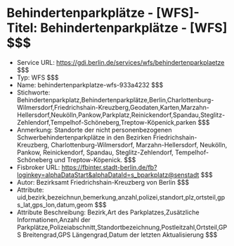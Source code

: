 # Behindertenparkplätze - [WFS]- Titel: Behindertenparkplätze - [WFS] $$$
- Service URL: https://gdi.berlin.de/services/wfs/behindertenparkplaetze $$$
- Typ: WFS $$$
- Name: behindertenparkplatze-wfs-933a4232 $$$
- Stichworte: Behindertenparkplatz,Behindertenparkplätze,Berlin,Charlottenburg-Wilmersdorf,Friedrichshain-Kreuzberg,Geodaten,Karten,Marzahn-Hellersdorf,Neukölln,Pankow,Parkplatz,Reinickendorf,Spandau,Steglitz-Zehlendorf,Tempelhof-Schöneberg,Treptow-Köpenick,parken $$$
- Anmerkung: Standorte der nicht personenbezogenen Schwerbehindertenparkplätze in den Bezirken Friedrichshain-Kreuzberg, Charlottenburg-Wilmersdorf, Marzahn-Hellersdorf, Neukölln, Pankow, Reinickendorf, Spandau, Steglitz-Zehlendorf, Tempelhof-Schöneberg und Treptow-Köpenick. $$$
- Fisbroker URL: https://fbinter.stadt-berlin.de/fb?loginkey=alphaDataStart&alphaDataId=s_bparkplatz@senstadt $$$
- Autor: Bezirksamt Friedrichshain-Kreuzberg von Berlin $$$
- Attribute: uid,bezirk,bezeichnun,bemerkung,anzahl,polizei,standort,plz,ortsteil,gps_lat,gps_lon,datum,geom $$$
- Attribute Beschreibung: Bezirk,Art des Parkplatzes,Zusätzliche Informationen,Anzahl der Parkplätze,Polizeiabschnitt,Standortbezeichnung,Postleitzahl,Ortsteil,GPS Breitengrad,GPS Längengrad,Datum der letzten Aktualisierung $$$
